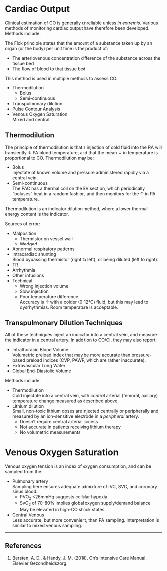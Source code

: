 # Cardiac Output

Clinical estimation of CO is generally unreliable unless *in extremis*. Various methods of monitoring cardiac output have therefore been developed. Methods include:

:::column-margin
The Fick principle states that the amount of a substance taken up by an organ (or the body) per unit time is the product of:

* The arteriovenous concentration difference of the substance across the tissue bed
* The flow of blood to that tissue bed

This method is used in multiple methods to assess CO.
:::

* Thermodilution
	* Bolus
	* Semi-continuous
* Transpulmonary dilution
* Pulse Contour Analysis
* Venous Oxygen Saturation\
Mixed and central.

## Thermodilution

The principle of thermodilution is that a injection of cold fluid into the RA will transiently ↓ PA blood temperature, and that the mean ↓ in temperature is proportional to CO. Thermodilution may be:

* Bolus\
Injectate of known volume and pressure administered rapidly via a central vein.
* Semi-continuous\
The PAC has a thermal coil on the RV section, which periodically "boluses" heat in a random fashion, and then monitors for the ↑ in PA temperature.

:::column-margin
Thermodilution is an indicator dilution method, where a lower thermal energy content is the indicator.
:::

Sources of error:

* Malposition
	* Thermistor on vessel wall
	* Wedged
* Abnormal respiratory patterns
* Intracardiac shunting\
Blood bypassing thermistor (right to left), or being diluted (left to right).
* TR
* Arrhythmia
* Other infusions
* Technical
	* Wrong injection volume
	* Slow injection
	* Poor temperature difference\
	Accuracy is ↑ with a colder (0-12°C) fluid, but this may lead to dysrhythmias. Room temperature is acceptable.



## Transpulmonary Dilution Techniques

All of these techniques inject an indicator into a central vein, and measure the indicator in a central artery. In addition to CO/CI, they may also report:

* Intrathoracic Blood Volume\
Volumetric preload index that may be more accurate than pressure-based preload indices (CVP, PAWP, which are rather inaccurate).
* Extravascular Lung Water
* Global End-Diastolic Volume


Methods include:

* Thermodilution\
Cold injectate into a central vein, with *central* arterial (femoral, axillary) temperature change measured as described above.
* Lithium dilution\
Small, non-toxic lithium doses are injected centrally or peripherally and measured by an ion-sensitive electrode in a *peripheral* artery.
	* Doesn't require central arterial access
	* Not accurate in patients receiving lithium therapy
	* No volumetric measurements


# Venous Oxygen Saturation

Venous oxygen tension is an index of oxygen consumption, and can be sampled from the:

* Pulmonary artery\
Sampling here ensures adequate admixture of IVC, SVC, and coronary sinus blood.
	* PVO~2~ <26mmHg suggests cellular hypoxia
	* SvO~2~ of 70-80% implies global oxygen supply/demand balance\
	May be elevated in high-CO shock states.
* Central Venous\
Less accurate, but more convenient, than PA sampling. Interpretation is similar to mixed venous sampling.


---

## References

1. Bersten, A. D., & Handy, J. M. (2018). Oh’s Intensive Care Manual. Elsevier Gezondheidszorg.

